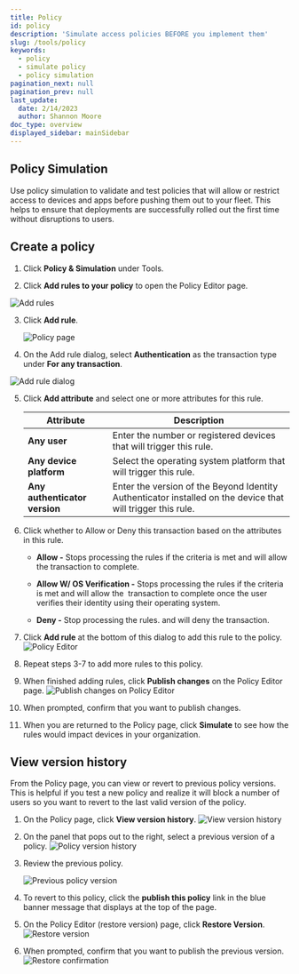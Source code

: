 ```yaml
---
title: Policy
id: policy
description: 'Simulate access policies BEFORE you implement them'
slug: /tools/policy
keywords:
  - policy
  - simulate policy
  - policy simulation
pagination_next: null
pagination_prev: null
last_update:
  date: 2/14/2023
  author: Shannon Moore
doc_type: overview
displayed_sidebar: mainSidebar
---
```


## Policy Simulation

Use policy simulation to validate and test policies that will allow or restrict access to devices and apps before pushing them out to your fleet.
This helps to ensure that deployments are successfully rolled out the first time without disruptions to users.

## Create a policy

1. Click **Policy & Simulation** under Tools.

2. Click **Add rules to your policy** to open the Policy Editor page.

  ![Add rules](../images/policy/policy-initial.png)

3. Click **Add rule**.

   ![Policy page](../images/policy/default-rule.png)

4. On the Add rule dialog, select **Authentication** as the transaction type under **For any transaction**.

  ![Add rule dialog](../images/policy/add-rule.png)

5. Click **Add attribute** and select one or more attributes for this rule.

   | Attribute                      | Description |
   | ------------------------------ | ----------------------------------------------------------------------------------------------------------------------------------------------------------------------------------------------------------------------------------------------------------------------------------------------------------------------------------------------------------------------------------------------------------------------------------------------------------------------------------------------------------------------------------------------------------------------------------------------------------------------------------------- |
   | **Any user**                   | Enter the number or registered devices that will trigger this rule. |
   | **Any device platform**        | Select the operating system platform that will trigger this rule.       |
   | **Any authenticator version**  | Enter the version of the Beyond Identity Authenticator installed on the device that will trigger this rule.  |

6. Click whether to Allow or Deny this transaction based on the attributes in this rule.
   - **Allow -** Stops processing the rules if the criteria is met and will allow the transaction to complete.

   - **Allow W/ OS Verification -** Stops processing the rules if the criteria is met and will allow the  transaction to complete once the user verifies their identity using their operating system. 

   - **Deny -** Stop processing the rules. and will deny the transaction.

7. Click **Add rule** at the bottom of this dialog to add this rule to the policy.
   ![Policy Editor](../images/policy/add-rule.png)

8. Repeat steps 3-7 to add more rules to this policy.

9. When finished adding rules, click **Publish changes** on the Policy Editor page.
   ![Publish changes on Policy Editor](../images/policy/publish-policy.png)

10. When prompted, confirm that you want to publish changes.

11. When you are returned to the Policy page, click **Simulate** to see how the rules would impact devices in your organization.


## View version history
From the Policy page, you can view or revert to previous policy versions.
This is helpful if you test a new policy and realize it will block a number of users
so you want to revert to the last valid version of the policy.

1. On the Policy page, click **View version history**.
   ![View version history](../images/policy/view-version-hist.png)

2. On the panel that pops out to the right, select a previous version of a policy.
   ![Policy version history](../images/policy/policy-version-hist.png)

3. Review the previous policy.

   ![Previous policy version](../images/policy/prev-policy-version.png)

3. To revert to this policy, click the **publish this policy** link in the blue banner message that displays at the top of the page.

4. On the Policy Editor (restore version) page, click **Restore Version**.
   ![Restore version](../images/policy/prev-policy-version.png)

5. When prompted, confirm that you want to publish the previous version.
   ![Restore confirmation](../images/policy/restore-prev-version.png)
